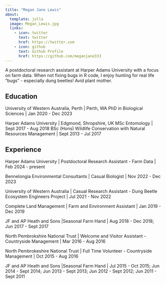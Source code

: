 ```yaml
---
title: "Megan Jane Lewis"
about:
  template: jolla
  image: Megan_Lewis.jpg
  links:
    - icon: twitter
      text: twitter
      href: https://twitter.com
    - icon: github
      text: Github Profile
      href: https://github.com/meganjane333
---
```


A postdoctoral research assistant at Harper Adams University with a focus on farm data. 
When not fixing bugs in R code, I enjoy hunting for real life "bugs" - especially dung beetles! Avid plant mother.  

## Education

University of Western Australia, Perth | Perth, WA
PhD in Biological Sciences | Jan 2020 - Dec 2023

Harper Adams University | Edgmond, Shropshire, UK
MSc Entomology | Sept 2017 - Aug 2018
BSc (Hons) Wildlife Conservation with Natural Resources Management | Sept 2013 - Jul 2017

## Experience

Harper Adams University | Postdoctoral Research Assistant - Farm Data | Feb 2024 - present

Bennelongia Environmental Consultants | Casual Biologist | Nov 2022 - Dec 2023

University of Western Australia | Casual Research Assistant - Dung Beetle Ecosystem Engineers Project | Jul 2021 - Nov 2022

Complete Land Management | Farm and Environment Assistant | Jan 2019 - Dec 2019

JF and AP Heath and Sons |Seasonal Farm Hand | Aug 2018 - Dec 2018; Jun 2017 - Sept 2017

North Pembrokshire National Trust | Welcome and Visitor Assistant - Countryside Management  | Mar 2016 - Aug 2016

North Pembrokeshire National Trust | Full Time Volunteer - Countryside Management  | Oct 2015 - Aug 2016

JF and AP Heath and Sons |Seasonal Farm Hand | Jul 2015 - Oct 2015; Jun 2014 - Sept 2014; Jun 2013 - Sept 2013; Jun 2012 - Sept 2012; Jun 2011 - Sept 2011 
